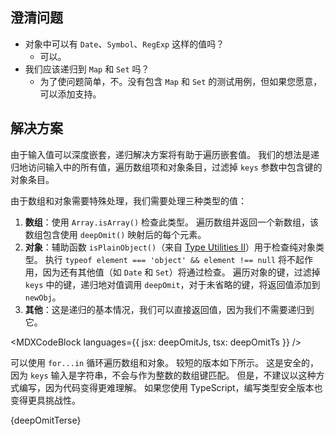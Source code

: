 

## 澄清问题

* 对象中可以有 `Date`、`Symbol`、`RegExp` 这样的值吗？
  * 可以。
* 我们应该递归到 `Map` 和 `Set` 吗？
  * 为了使问题简单，不。没有包含 `Map` 和 `Set` 的测试用例，但如果您愿意，可以添加支持。

## 解决方案

由于输入值可以深度嵌套，递归解决方案将有助于遍历嵌套值。 我们的想法是递归地访问输入中的所有值，遍历数组项和对象条目，过滤掉 `keys` 参数中包含键的对象条目。

由于数组和对象需要特殊处理，我们需要处理三种类型的值：

1. **数组**：使用 `Array.isArray()` 检查此类型。 遍历数组并返回一个新数组，该数组包含使用 `deepOmit()` 映射后的每个元素。
2. **对象**：辅助函数 `isPlainObject()`（来自 [Type Utilities II](/questions/javascript/type-utilities-ii)）用于检查纯对象类型。 执行 `typeof element === 'object' && element !== null` 将不起作用，因为还有其他值（如 `Date` 和 `Set`）将通过检查。 遍历对象的键，过滤掉 `keys` 中的键，递归地对值调用 `deepOmit`，对于未省略的键，将返回值添加到 `newObj`。
3. **其他**：这是递归的基本情况，我们可以直接返回值，因为我们不需要递归到它。

<MDXCodeBlock languages={{ jsx: deepOmitJs, tsx: deepOmitTs }} />

可以使用 `for...in` 循环遍历数组和对象。 较短的版本如下所示。 这是安全的，因为 `keys` 输入是字符串，不会与作为整数的数组键匹配。 但是，不建议以这种方式编写，因为代码变得更难理解。 如果您使用 TypeScript，编写类型安全版本也变得更具挑战性。

<MDXCodeBlock>
  {deepOmitTerse}
</MDXCodeBlock>
